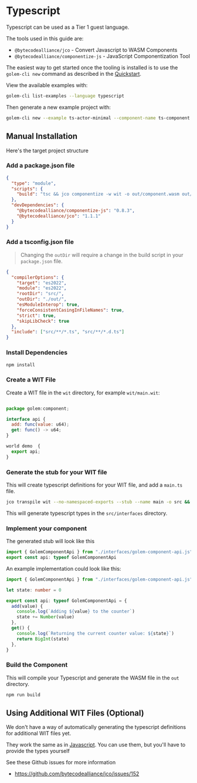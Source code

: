 
# Typescript

Typescript can be used as a Tier 1 guest language.

The tools used in this guide are:

- `@bytecodealliance/jco` - Convert Javascript to WASM Components
- `@bytecodealliance/componentize-js` - JavaScript Componentization Tool

The easiest way to get started once the tooling is installed is to use the `golem-cli new` command as described in the [Quickstart](/docs/quickstart).

View the available examples with:

```bash copy
golem-cli list-examples --language typescript
```

Then generate a new example project with:

```bash copy
golem-cli new --example ts-actor-minimal --component-name ts-component
```

## Manual Installation

Here's the target project structure

<FileTree>
  <FileTree.Folder name="src" defaultOpen>
    <FileTree.File name="main.ts" />
    <FileTree.Folder name="interfaces" defaultOpen>
      <FileTree.File name="golem-component-api.d.ts" />
    </FileTree.Folder>
  </FileTree.Folder>
  <FileTree.Folder name="wit" defaultOpen>
    <FileTree.File name="main.wit" />
    <FileTree.Folder name="deps" />
  </FileTree.Folder>
  <FileTree.File name="package.json" />
  <FileTree.File name="tsconfig.json" />
</FileTree>

<Steps>

### Add a package.json file

```json filename="package.json" copy
{
  "type": "module",
  "scripts": {
    "build": "tsc && jco componentize -w wit -o out/component.wasm out/main.js"
  },
  "devDependencies": {
    "@bytecodealliance/componentize-js": "0.8.3",
    "@bytecodealliance/jco": "1.1.1"
  }
}
```

### Add a tsconfig.json file

> Changing the `outDir` will require a change in the build script in your `package.json` file.

```json filename="tsconfig.json" copy
{
  "compilerOptions": {
    "target": "es2022",
    "module": "es2022",
    "rootDir": "src/",
    "outDir": "./out/",
    "esModuleInterop": true,
    "forceConsistentCasingInFileNames": true,
    "strict": true,
    "skipLibCheck": true
  },
  "include": ["src/**/*.ts", "src/**/*.d.ts"]
}
```

### Install Dependencies

```bash copy
npm install
```

### Create a WIT File

Create a WIT file in the `wit` directory, for example `wit/main.wit`:

```jsx copy

package golem:component;

interface api {
  add: func(value: u64);
  get: func() -> u64;
}

world demo  {
  export api;
}
```

### Generate the stub for your WIT file

This will create typescript definitions for your WIT file, and add a `main.ts` file.

```bash copy
jco transpile wit --no-namespaced-exports --stub --name main -o src && rm src/main.js && mv src/main.d.ts src/main.ts
```

This will generate typescript types in the `src/interfaces` directory.

### Implement your component

The generated stub will look like this

```typescript copy
import { GolemComponentApi } from "./interfaces/golem-component-api.js"
export const api: typeof GolemComponentApi
```

An example implementation could look like this:

```typescript copy
import { GolemComponentApi } from "./interfaces/golem-component-api.js"

let state: number = 0

export const api: typeof GolemComponentApi = {
  add(value) {
    console.log(`Adding ${value} to the counter`)
    state += Number(value)
  },
  get() {
    console.log(`Returning the current counter value: ${state}`)
    return BigInt(state)
  },
}
```

### Build the Component

This will compile your Typescript and generate the WASM file in the `out` directory.

```bash copy
npm run build
```

</Steps>

## Using Additional WIT Files (Optional)

We don't have a way of automatically generating the typescript definitions for additional WIT files yet.

They work the same as in [Javascript](/docs/building-templates/tier-1/javascript#using-additional-wit-files-optional). You can use them, but you'll have to provide the types yourself

See these Github issues for more information

- https://github.com/bytecodealliance/jco/issues/152
